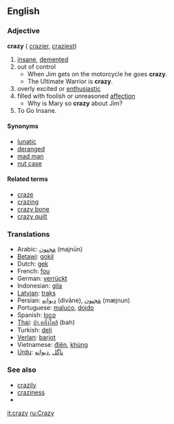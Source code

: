==English==

=== Adjective === 
'''crazy''' ({{compare}} [[crazier]], {{super}} [[craziest]])

# [[insane]], [[demented]]
# out of control
#*When Jim gets on the motorcycle he goes '''crazy'''.
#*The Ultimate Warrior is '''crazy'''.
# overly excited or [[enthusiastic]]
# filled with foolish or unreasoned [[affection]]
#* Why is Mary so '''crazy''' about Jim?
#To Go Insane.

==== Synonyms ====
*[[lunatic]]
*[[deranged]]
*[[mad man]]
*[[nut case]]

====Related terms====
*[[craze]]
*[[crazing]]
*[[crazy bone]]
*[[crazy quilt]]

===Translations===
*Arabic: [[مَجنون]] (majnūn)
*[[Betawi]]: [[gokil]]
*Dutch: [[gek]]
*French: [[fou]]
*German: [[verrückt]]
*Indonesian: [[gila]]
*[[Latvian]]: [[traks]]
*Persian: [[ديوانِه]] (divāne),  [[مَجنون]] (mæjnun)
*Portuguese: [[maluco]], [[doido]]
*Spanish: [[loco]]
*[[Thai]]: [[บ้า,คลั่งใคล้]] (bah)
*Turkish: [[deli]]
*[[Verlan]]: [[barjot]]
*Vietnamese: [[điên]], [[khùng]]
*[[Urdu]]: [[پاگل]] ,[[دیوانه]]

=== See also ===
*[[crazily]]
*[[craziness]]
*{{pedialite}}

[[it:crazy]]
[[ru:Crazy]]